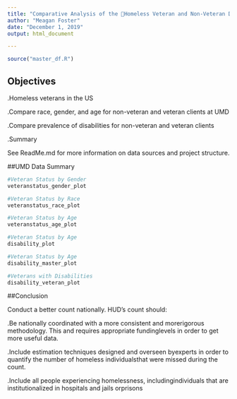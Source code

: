 ```yaml
---
title: "Comparative Analysis of the Homeless Veteran and Non-Veteran Demographic Profiles and Disabilitiesat Urban Ministries of Durham"
author: "Meagan Foster"
date: "December 1, 2019"
output: html_document

---
```


  ```r
source("master_df.R")

```

## Objectives

.Homeless veterans in the US

.Compare race, gender, and age for non-veteran and veteran clients at UMD

.Compare prevalence of disabilities for non-veteran and veteran clients 

.Summary

See ReadMe.md for more information on data sources and project structure.


##UMD Data Summary

  ```r
#Veteran Status by Gender
veteranstatus_gender_plot
```


  ```r
#Veteran Status by Race
veteranstatus_race_plot
```


  ```r
#Veteran Status by Age
veteranstatus_age_plot
```


  ```r
#Veteran Status by Age
disability_plot
```



  ```r
#Veteran Status by Age
disability_master_plot
```



  ```r
#Veterans with Disabilities
disability_veteran_plot
```


##Conclusion

Conduct a better count nationally. HUD's count should:

.Be nationally coordinated with a more consistent and morerigorous methodology. This and requires appropriate fundinglevels in order to get more useful data.

.Include estimation techniques designed and overseen byexperts in order to quantify the number of homeless individualsthat were missed during the count.

.Include all people experiencing homelessness, includingindividuals that are institutionalized in hospitals and jails orprisons
